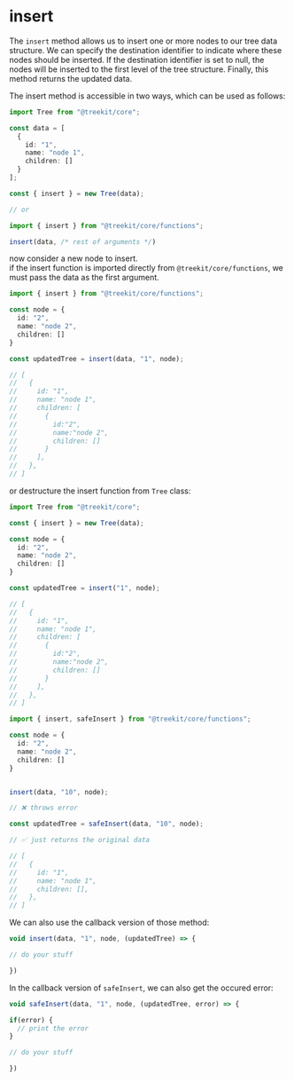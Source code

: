 
# insert

The <code className='code-inline'>insert</code> method allows us to insert one or more nodes to our tree data structure. We can specify the destination identifier to indicate where these nodes should be inserted. If the destination identifier is set to null, the nodes will be inserted to the first level of the tree structure. Finally, this method returns the updated data.

The insert method is accessible in two ways, which can be used as follows:

```ts
import Tree from "@treekit/core";

const data = [
  {
    id: "1",
    name: "node 1",
    children: []
  }
];

const { insert } = new Tree(data);

// or

import { insert } from "@treekit/core/functions";

insert(data, /* rest of arguments */)

```

now consider a new node to insert.<br />
if the insert function is imported directly from <code className="code-inline">@treekit/core/functions</code>, we must pass the data as the first argument.

```ts
import { insert } from "@treekit/core/functions";

const node = {
  id: "2",
  name: "node 2",
  children: []
}

const updatedTree = insert(data, "1", node);

// [
//   {
//     id: "1",
//     name: "node 1",
//     children: [
//       {
//         id:"2",
//         name:"node 2",
//         children: []
//       }
//     ],
//   },
// ]
```
or destructure the insert function from <code className="code-inline">Tree</code> class:

```ts
import Tree from "@treekit/core";

const { insert } = new Tree(data);

const node = {
  id: "2",
  name: "node 2",
  children: []
}

const updatedTree = insert("1", node);

// [
//   {
//     id: "1",
//     name: "node 1",
//     children: [
//       {
//         id:"2",
//         name:"node 2",
//         children: []
//       }
//     ],
//   },
// ]
```


<Alert message="If the destination specified is not found within the data, this method throws an error. To prevent our program from crashing,
                we can use the paired method called safeInsert. This method allows us to avoid any program errors. For example,
                if the destination is not found within the data, this method simply returns the original data." type="warn" />


```ts
import { insert, safeInsert } from "@treekit/core/functions";

const node = {
  id: "2",
  name: "node 2",
  children: []
}


insert(data, "10", node);

// ❌ throws error

const updatedTree = safeInsert(data, "10", node);

// ✅ just returns the original data

// [
//   {
//     id: "1",
//     name: "node 1",
//     children: [],
//   },
// ]

```


We can also use the callback version of those method:

```ts
void insert(data, "1", node, (updatedTree) => {

// do your stuff

})
```

In the callback version of <code className='code-inline'>safeInsert</code>, we can also get the occured error: 

```ts
void safeInsert(data, "1", node, (updatedTree, error) => {

if(error) {
  // print the error
}

// do your stuff

})
```

